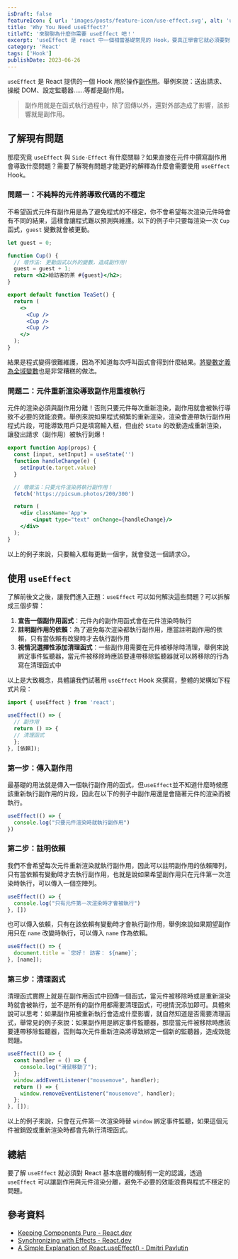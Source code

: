 ```yaml
---
isDraft: false
featureIcon: { url: 'images/posts/feature-icon/use-effect.svg', alt: 'useEffect 文字' }
title: 'Why You Need useEffect?'
titleTC: '來聊聊為什麼你需要 useEffect 吧！'
excerpt: 'useEffect 是 react 中一個相當基礎常見的 Hook，要真正學會它就必須要對 React 如何運作有基礎的認識才行。'
category: 'React'
tags: ['Hook']
publishDate: 2023-06-26
---
```


`useEffect` 是 React 提供的一個 Hook 用於操作[副作用](/post/why-pure-function/#%E4%BB%80%E9%BA%BC%E6%98%AF%E5%89%AF%E4%BD%9C%E7%94%A8)。舉例來說：送出請求、操縱 DOM、設定監聽器……等都是副作用。

> 副作用就是在函式執行過程中，除了回傳以外，還對外部造成了影響，該影響就是副作用。

## 了解現有問題

那麼究竟 `useEffect` 與 `Side-Effect` 有什麼關聯？如果直接在元件中撰寫副作用會導致什麼問題？需要了解現有問題才能更好的解釋為什麼會需要使用 `useEffect` Hook。

### 問題一：不純粹的元件將導致代碼的不穩定

不希望函式元件有副作用是為了避免程式的不穩定，你不會希望每次渲染元件時會有不同的結果，這樣會讓程式難以預測與維護。以下的例子中只要每渲染一次 `Cup` 函式，`guest` 變數就會被更動。

```jsx
let guest = 0;

function Cup() {
  // 壞作法: 更動函式以外的變數，造成副作用!
  guest = guest + 1;
  return <h2>給訪客的茶 #{guest}</h2>;
}

export default function TeaSet() {
  return (
    <>
      <Cup />
      <Cup />
      <Cup />
    </>
  );
}
```

結果是程式變得很難維護，因為不知道每次呼叫函式會得到什麼結果。[將變數定義為全域變數](/post/understanding-the-use-cases-of-useref/#%E6%96%B9%E6%B3%95%E4%B8%80%E5%AE%9A%E7%BE%A9%E8%AE%8A%E6%95%B8%E5%9C%A8%E5%85%83%E4%BB%B6%E5%A4%96)也是非常糟糕的做法。

### 問題二：元件重新渲染導致副作用重複執行
元件的渲染必須與副作用分離！否則只要元件每次重新渲染，副作用就會被執行導致不必要的效能浪費。舉例來說如果程式頻繁的重新渲染，渲染會連帶執行副作用程式片段，可能導致用戶只是填寫輸入框，但由於 `State` 的改動造成重新渲染，讓發出請求（副作用）被執行到爆！

```jsx
export function App(props) {
  const [input, setInput] = useState('')
  function handleChange(e) {
    setInput(e.target.value)
  }

  // 壞做法：只要元件渲染將執行副作用！
  fetch('https://picsum.photos/200/300')

  return (
    <div className='App'>
        <input type="text" onChange={handleChange}/>
    </div>
  );
}
```

以上的例子來說，只要輸入框每更動一個字，就會發送一個請求☹。

## 使用 `useEffect`

了解前後文之後，讓我們進入正題：`useEffect` 可以如何解決這些問題？可以拆解成三個步驟：

1. **宣告一個副作用函式**：元件內的副作用函式會在元件渲染時執行
2. **註明副作用的依賴**：為了避免每次渲染都執行副作用，應當註明副作用的依賴，只有當依賴有改變時才去執行副作用
3. **視情況選擇性添加清理函式**：一些副作用需要在元件被移除時清理，舉例來說綁定事件監聽器，當元件被移除時應該要連帶移除監聽器就可以將移除的行為寫在清理函式中

以上是大致概念，具體讓我們試著用 `useEffect` Hook 來撰寫，整體的架構如下程式片段：

```jsx
import { useEffect } from 'react';

useEffect(() => {
  // 副作用
  return () => {
  // 清理函式
  };
}, [依賴]);
```

### 第一步：傳入副作用

最基礎的用法就是傳入一個執行副作用的函式，但`useEffect`並不知道什麼時候應該重新執行副作用的片段，因此在以下的例子中副作用還是會隨著元件的渲染而被執行。

```jsx
useEffect(() => {
  console.log("只要元件渲染時就執行副作用")
})
```

### 第二步：註明依賴

我們不會希望每次元件重新渲染就執行副作用，因此可以註明副作用的依賴陣列，只有當依賴有變動時才去執行副作用，也就是說如果希望副作用只在元件第一次渲染時執行，可以傳入一個空陣列。

```jsx
useEffect(() => {
  console.log("只有元件第一次渲染時才會被執行")
}, [])
```

也可以傳入依賴，只有在該依賴有變動時才會執行副作用，舉例來說如果期望副作用只在 `name` 改變時執行，可以傳入 `name` 作為依賴。

```jsx
useEffect(() => {
  document.title = `您好！ 訪客： ${name}`; 
}, [name]);
```

### 第三步：清理函式

清理函式實際上就是在副作用函式中回傳一個函式，當元件被移除時或是重新渲染時就會被執行，並不是所有的副作用都需要清理函式，可視情況添加即可。具體來說可以思考：如果副作用被重新執行會造成什麼影響，就自然知道是否需要清理函式，舉常見的例子來說：如果副作用是綁定事件監聽器，那麼當元件被移除時應該要連帶移除監聽器，否則每次元件重新渲染將導致綁定一個新的監聽器，造成效能問題。

```jsx
useEffect(() => {
  const handler = () => {
    console.log("滑鼠移動了");
  };
  window.addEventListener("mousemove", handler);
  return () => {
    window.removeEventListener("mousemove", handler);
  };
}, []);
```

以上的例子來說，只會在元件第一次渲染時替 `window` 綁定事件監聽，如果這個元件被銷毀或重新渲染時都會先執行清理函式。

## 總結

要了解 `useEffect` 就必須對 React 基本底層的機制有一定的認識，透過 `useEffect` 可以讓副作用與元件渲染分離，避免不必要的效能浪費與程式不穩定的問題。

## 參考資料

* [Keeping Components Pure - React.dev](https://react.dev/learn/keeping-components-pure)
* [Synchronizing with Effects - React.dev](https://react.dev/learn/synchronizing-with-effects)
* [A Simple Explanation of React.useEffect() - Dmitri Pavlutin](https://dmitripavlutin.com/react-useeffect-explanation/)